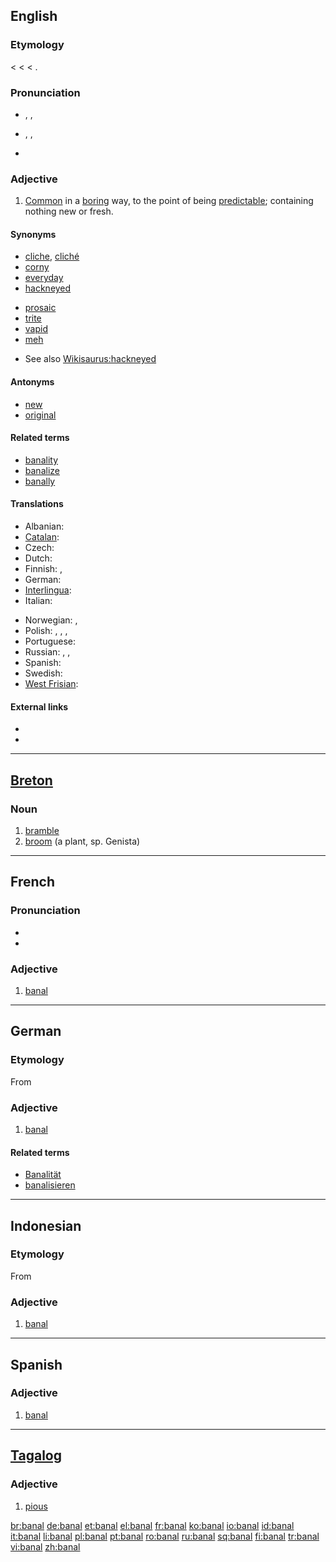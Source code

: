 ==English==

===Etymology===
< {{etyl|fr}} {{term|bannal}} < {{ML.}} {{term|bannalis||pertaining to compulsory feudal service, applied especially to mills, wells, overs, etc., used in common by people of the lower classes, upon the command of a feudal superior; hence, common, commonplace}} < {{term|bannum||command, proclamation}}.

===Pronunciation===
* {{enPR|bə-näl'}}, {{IPA|/bəˈnɑːl/}}, {{SAMPA|/b@"nA:l/}}
*: {{rhymes|ɑːl}}
* {{enPR|bān'əl}}, {{IPA|/ˈbeɪnəl/}}, {{SAMPA|/"beIn@l/}}
*: {{rhymes|eɪnəl}}
* {{audio|en-uk-banal.ogg|Audio (UK)}}

===Adjective===
{{en-adj|'''more banal''' or '''[[banaler]]'''|'''most banal''' or '''[[banalest]]'''}}

# [[common|Common]] in a [[boring]] way, to the point of being [[predictable]]; containing nothing new or fresh.

====Synonyms====
{{top2}}
* [[cliche]], [[cliché]]
* [[corny]]
* [[everyday]]
* [[hackneyed]]
{{mid2}}
* [[prosaic]]
* [[trite]]
* [[vapid]]
* [[meh]]
{{bottom}}
* See also [[Wikisaurus:hackneyed]]

====Antonyms====
* [[new]]
* [[original]]

====Related terms====
* [[banality]]
* [[banalize]]
* [[banally]]

====Translations====
{{trans-top|common}}
* Albanian: {{t+|sq|banal|xs=Albanian}}
* [[Catalan]]: {{t-|ca|banal|m|f}}
* Czech: {{t-|cs|banální}}
* Dutch: {{t-|nl|banaal}}
* Finnish: {{t-|fi|lattea}}, {{t|fi|itsestään selvä}}
* German: {{t+|de|banal}}
* [[Interlingua]]: {{t-|ia|banal|xs=Interlingua}}
* Italian: {{t-|it|banale}}
{{trans-mid}}
* Norwegian: {{t-|no|banal|m|f}}, {{t|no|banalt}}
* Polish: {{t+|pl|banalny|m}}, {{t|pl|banalna|f}}, {{t|pl|banalne|n}}, {{t|pl|banalni|p}}
* Portuguese: {{t+|pt|banal|m|f}}
* Russian: {{t|ru|банальный|tr=banál’nyj|sc=Cyrl}}, {{t|ru|избитый|tr=izbítyj|sc=Cyrl}}, {{t+|ru|пошлый|sc=Cyrl}}
* Spanish: {{t-|es|banal|m|f}}
* Swedish: {{t-|sv|banal}}
* [[West Frisian]]: {{t-|fy|plat|xs=West Frisian}}
{{trans-bottom}}

====External links====
* {{R:Webster 1913}}
* {{R:Century 1911}}

----

==[[Breton]]==

===Noun===
{{infl|br|noun|g=m}}

# [[bramble]]
# [[broom]] (a plant, sp. Genista)

----

==French==

===Pronunciation===
* {{audio|Fr-banal.ogg|audio}}
* {{IPA|/ba.nal/|lang=fr}}

===Adjective===
{{fr-adj|mp=banaux}}

# [[banal#English|banal]]

----

==German==

===Etymology===
From {{etyl|fr|de}} {{term|banal|lang=fr}}

===Adjective===
{{de-adj|comparative=banaler|superlative=banalsten}}

# [[banal#English|banal]]

====Related terms====
* [[Banalität]]
* [[banalisieren]]

----

==Indonesian==

===Etymology===
From {{etyl|nl|id}} {{term|banaal|lang=nl}}

===Adjective===
{{infl|id|adjective}}

# [[#English|banal]]

----

==Spanish==

===Adjective===
{{es-adj|pl=banales}}

# [[#English|banal]]

----

==[[Tagalog]]==

===Adjective===
{{infl|tl|adjective}}

# [[pious]]

[[br:banal]]
[[de:banal]]
[[et:banal]]
[[el:banal]]
[[fr:banal]]
[[ko:banal]]
[[io:banal]]
[[id:banal]]
[[it:banal]]
[[li:banal]]
[[pl:banal]]
[[pt:banal]]
[[ro:banal]]
[[ru:banal]]
[[sq:banal]]
[[fi:banal]]
[[tr:banal]]
[[vi:banal]]
[[zh:banal]]